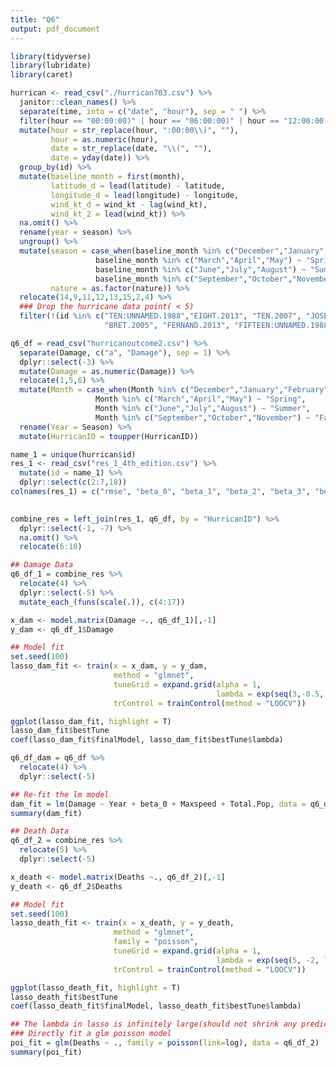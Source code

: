 ```yaml
---
title: "Q6"
output: pdf_document
---
```


```r
library(tidyverse)
library(lubridate)
library(caret)
```

```r
hurrican <- read_csv("./hurrican703.csv") %>% 
  janitor::clean_names() %>% 
  separate(time, into = c("date", "hour"), sep = " ") %>% 
  filter(hour == "00:00:00)" | hour == "06:00:00)" | hour == "12:00:00)" | hour == "18:00:00)") %>% 
  mutate(hour = str_replace(hour, ":00:00\\)", ""),
         hour = as.numeric(hour),
         date = str_replace(date, "\\(", ""),
         date = yday(date)) %>% 
  group_by(id) %>% 
  mutate(baseline_month = first(month),
         latitude_d = lead(latitude) - latitude,
         longitude_d = lead(longitude) - longitude,
         wind_kt_d = wind_kt - lag(wind_kt),
         wind_kt_2 = lead(wind_kt)) %>% 
  na.omit() %>%
  rename(year = season) %>% 
  ungroup() %>% 
  mutate(season = case_when(baseline_month %in% c("December","January","February") ~ "Winter",
                   baseline_month %in% c("March","April","May") ~ "Spring",
                   baseline_month %in% c("June","July","August") ~ "Summer",
                   baseline_month %in% c("September","October","November") ~ "Fall"),
         nature = as.factor(nature)) %>% 
  relocate(14,9,11,12,13,15,2,4) %>% 
  ### Drop the hurricane data point( < 5) 
  filter(!(id %in% c("TEN:UNNAMED.1988","EIGHT.2013", "TEN.2007", "JOSE.2005", "AMELIA.1978",
                     "BRET.2005", "FERNAND.2013", "FIFTEEN:UNNAMED.1988", "KYLE.1996")))
```

```r
q6_df = read_csv("hurricanoutcome2.csv") %>% 
  separate(Damage, c("a", "Damage"), sep = 1) %>% 
  dplyr::select(-3) %>% 
  mutate(Damage = as.numeric(Damage)) %>% 
  relocate(1,5,6) %>%
  mutate(Month = case_when(Month %in% c("December","January","February") ~ "Winter",
                   Month %in% c("March","April","May") ~ "Spring",
                   Month %in% c("June","July","August") ~ "Summer",
                   Month %in% c("September","October","November") ~ "Fall")) %>% 
  rename(Year = Season) %>% 
  mutate(HurricanID = toupper(HurricanID))

name_1 = unique(hurrican$id)
res_1 <- read_csv("res_1_4th_edition.csv") %>% 
  mutate(id = name_1) %>% 
  dplyr::select(c(2:7,18))
colnames(res_1) = c("rmse", "beta_0", "beta_1", "beta_2", "beta_3", "beta_4", "HurricanID")
  

combine_res = left_join(res_1, q6_df, by = "HurricanID") %>% 
  dplyr::select(-1, -7) %>% 
  na.omit() %>% 
  relocate(6:10)
```

```r
## Damage Data
q6_df_1 = combine_res %>% 
  relocate(4) %>%
  dplyr::select(-5) %>% 
  mutate_each_(funs(scale(.)), c(4:17))

x_dam <- model.matrix(Damage ~., q6_df_1)[,-1]
y_dam <- q6_df_1$Damage

## Model fit
set.seed(100)
lasso_dam_fit <- train(x = x_dam, y = y_dam,
                       method = "glmnet",
                       tuneGrid = expand.grid(alpha = 1,
                                              lambda = exp(seq(3,-0.5, length = 50))),
                       trControl = trainControl(method = "LOOCV"))

ggplot(lasso_dam_fit, highlight = T)
lasso_dam_fit$bestTune
coef(lasso_dam_fit$finalModel, lasso_dam_fit$bestTune$lambda)

q6_df_dam = q6_df %>% 
  relocate(4) %>%
  dplyr::select(-5)

## Re-fit the lm model
dam_fit = lm(Damage ~ Year + beta_0 + Maxspeed + Total.Pop, data = q6_df_dam)
summary(dam_fit)
```

```r
## Death Data
q6_df_2 = combine_res %>% 
  relocate(5) %>%
  dplyr::select(-5)

x_death <- model.matrix(Deaths ~., q6_df_2)[,-1]
y_death <- q6_df_2$Deaths

## Model fit
set.seed(100)
lasso_death_fit <- train(x = x_death, y = y_death,
                       method = "glmnet",
                       family = "poisson",
                       tuneGrid = expand.grid(alpha = 1,
                                              lambda = exp(seq(5, -2, length = 100))),
                       trControl = trainControl(method = "LOOCV"))

ggplot(lasso_death_fit, highlight = T)
lasso_death_fit$bestTune
coef(lasso_death_fit$finalModel, lasso_death_fit$bestTune$lambda)

## The lambda in lasso is infinitely large(should not shrink any predictor)
### Directly fit a glm poisson model
poi_fit = glm(Deaths ~ ., family = poisson(link=log), data = q6_df_2)
summary(poi_fit)
```